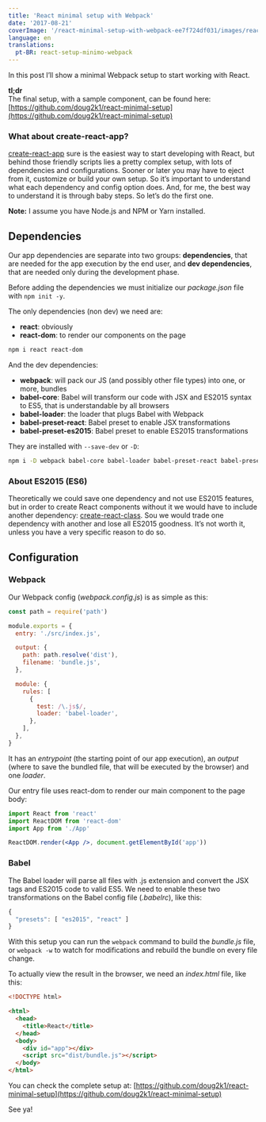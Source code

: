 ```yaml
---
title: 'React minimal setup with Webpack'
date: '2017-08-21'
coverImage: '/react-minimal-setup-with-webpack-ee7f724df031/images/react-minimal-1.jpg'
language: en
translations:
  pt-BR: react-setup-minimo-webpack
---
```


In this post I’ll show a minimal Webpack setup to start working with React.

<PostImage
  src="/react-minimal-setup-with-webpack-ee7f724df031/images/react-minimal-1.jpg"
  width="1180"
  height="944"
  alt=""
/>

**tl;dr**  
The final setup, with a sample component, can be found here: [https://github.com/doug2k1/react-minimal-setup](https://github.com/doug2k1/react-minimal-setup)

### What about create-react-app?

[create-react-app](https://github.com/facebookincubator/create-react-app) sure is the easiest way to start developing with React, but behind those friendly scripts lies a pretty complex setup, with lots of dependencies and configurations. Sooner or later you may have to eject from it, customize or build your own setup. So it’s important to understand what each dependency and config option does. And, for me, the best way to understand it is through baby steps. So let’s do the first one.

**Note:** I assume you have Node.js and NPM or Yarn installed.

## Dependencies

Our app dependencies are separate into two groups: **dependencies**, that are needed for the app execution by the end user, and **dev dependencies**, that are needed only during the development phase.

Before adding the dependencies we must initialize our _package.json_ file with `npm init -y`.

The only dependencies (non dev) we need are:

- **react**: obviously
- **react-dom**: to render our components on the page

```bash
npm i react react-dom
```

And the dev dependencies:

- **webpack**: will pack our JS (and possibly other file types) into one, or more, bundles
- **babel-core**: Babel will transform our code with JSX and ES2015 syntax to ES5, that is understandable by all browsers
- **babel-loader**: the loader that plugs Babel with Webpack
- **babel-preset-react**: Babel preset to enable JSX transformations
- **babel-preset-es2015**: Babel preset to enable ES2015 transformations

They are installed with `--save-dev` or `-D`:

```bash
npm i -D webpack babel-core babel-loader babel-preset-react babel-preset-es2015
```

### About ES2015 (ES6)

Theoretically we could save one dependency and not use ES2015 features, but in order to create React components without it we would have to include another dependency: [create-react-class](https://facebook.github.io/react/docs/react-without-es6.html). Sou we would trade one dependency with another and lose all ES2015 goodness. It’s not worth it, unless you have a very specific reason to do so.

## Configuration

### Webpack

Our Webpack config (_webpack.config.js_) is as simple as this:

```js
const path = require('path')

module.exports = {
  entry: './src/index.js',

  output: {
    path: path.resolve('dist'),
    filename: 'bundle.js',
  },

  module: {
    rules: [
      {
        test: /\.js$/,
        loader: 'babel-loader',
      },
    ],
  },
}
```

It has an _entrypoint_ (the starting point of our app execution), an _output_ (where to save the bundled file, that will be executed by the browser) and one _loader_.

Our entry file uses react-dom to render our main component to the page body:

```jsx
import React from 'react'
import ReactDOM from 'react-dom'
import App from './App'

ReactDOM.render(<App />, document.getElementById('app'))
```

### Babel

The Babel loader will parse all files with .js extension and convert the JSX tags and ES2015 code to valid ES5. We need to enable these two transformations on the Babel config file (_.babelrc_), like this:

```js
{
  "presets": [ "es2015", "react" ]
}
```

With this setup you can run the `webpack` command to build the _bundle.js_ file, or `webpack -w` to watch for modifications and rebuild the bundle on every file change.

To actually view the result in the browser, we need an _index.html_ file, like this:

```html
<!DOCTYPE html>

<html>
  <head>
    <title>React</title>
  </head>
  <body>
    <div id="app"></div>
    <script src="dist/bundle.js"></script>
  </body>
</html>
```

You can check the complete setup at: [https://github.com/doug2k1/react-minimal-setup](https://github.com/doug2k1/react-minimal-setup)

See ya!
